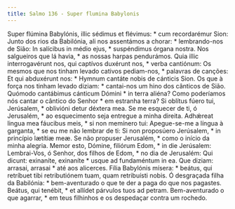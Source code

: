 ```yaml
---
title: Salmo 136 - Super flumina Babylonis
---
```


<div class="grid grid-cols-2 gap-5">
  <span class="col-6 dropcaps text-justify">
    Super flúmina Babylónis, illic sédimus et flévimus: * cum recordarémur Sion:
  </span>
  <span class="col-6 dropcaps text-justify">
    Junto dos rios da Babilónia, ali nos assentámos a chorar: * lembrando-nos de
    Sião:
  </span>
  <span class="col-6 text-justify">
    In salícibus in médio ejus, * suspéndimus órgana nostra.
  </span>
  <span class="col-6 text-justify">
    Nos salgueiros que lá havia, * as nossas harpas pendurámos.
  </span>
  <span class="col-6 text-justify">
    Quia illic interrogavérunt nos, qui captívos duxérunt nos, * verba
    cantiónum:
  </span>
  <span class="col-6 text-justify">
    Os mesmos que nos tinham levado cativos pediam-nos, * palavras de canções:
  </span>
  <span class="col-6 text-justify">
    Et qui abduxérunt nos: * Hymnum cantáte nobis de cánticis Sion.
  </span>
  <span class="col-6 text-justify">
    Os que à força nos tinham levado diziam: * cantai-nos um hino dos cânticos
    de Sião.
  </span>
  <span class="col-6 text-justify">
    Quómodo cantábimus cánticum Dómini * in terra aliéna?
  </span>
  <span class="col-6 text-justify">
    Como poderíamos nós cantar o cântico do Senhor * em estranha terra?
  </span>
  <span class="col-6 text-justify">
    Si oblítus fúero tui, Jerúsalem, * oblivióni detur déxtera mea.
  </span>
  <span class="col-6 text-justify">
    Se me esquecer de ti, ó Jerusalém, * ao esquecimento seja entregue a minha
    direita.
  </span>
  <span class="col-6 text-justify">
    Adhǽreat lingua mea fáucibus meis, * si non memínero tui:
  </span>
  <span class="col-6 text-justify">
    Apegue-se-me a língua à garganta, * se eu me não lembrar de ti:
  </span>
  <span class="col-6 text-justify">
    Si non proposúero Jerúsalem, * in princípio lætítiæ meæ.
  </span>
  <span class="col-6 text-justify">
    Se não propuser Jerusalém, * como o início da minha alegria.
  </span>
  <span class="col-6 text-justify">
    Memor esto, Dómine, filiórum Edom, * in die Jerúsalem:
  </span>
  <span class="col-6 text-justify">
    Lembrai-Vos, ó Senhor, dos filhos de Edom, * no dia de Jerusalém:
  </span>
  <span class="col-6 text-justify">
    Qui dicunt: exinaníte, exinaníte * usque ad fundaméntum in ea.
  </span>
  <span class="col-6 text-justify">
    Que diziam: arrasai, arrasai * até aos alicerces.
  </span>
  <span class="col-6 text-justify">
    Fília Babylónis mísera: * beátus, qui retríbuet tibi retributiónem tuam,
    quam retribuísti nobis.
  </span>
  <span class="col-6 text-justify">
    Ó desgraçada filha da Babilónia: * bem-aventurado o que te der a paga do que
    nos pagastes.
  </span>
  <span class="col-6 text-justify">
    Beátus, qui tenébit, * et allídet párvulos tuos ad petram.
  </span>
  <span class="col-6 text-justify">
    Bem-aventurado o que agarrar, * em teus filhinhos e os despedaçar contra um
    rochedo.
  </span>
</div>
